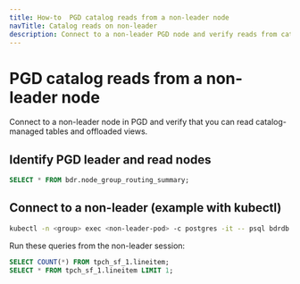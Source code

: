 ```yaml
---
title: How-to  PGD catalog reads from a non-leader node
navTitle: Catalog reads on non-leader
description: Connect to a non-leader PGD node and verify reads from catalog-managed tables and offloaded views.
---
```


# PGD catalog reads from a non-leader node

Connect to a non-leader node in PGD and verify that you can read catalog-managed tables and offloaded views.

## Identify PGD leader and read nodes

```sql
SELECT * FROM bdr.node_group_routing_summary;
```

## Connect to a non-leader (example with kubectl)

```bash
kubectl -n <group> exec <non-leader-pod> -c postgres -it -- psql bdrdb
```

Run these queries from the non-leader session:

```sql
SELECT COUNT(*) FROM tpch_sf_1.lineitem;
SELECT * FROM tpch_sf_1.lineitem LIMIT 1;
```

